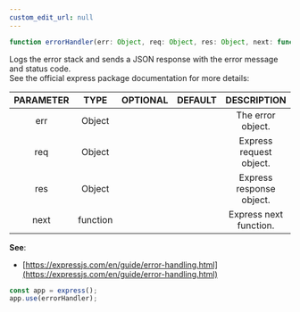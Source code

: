 ```yaml
---
custom_edit_url: null
---
```


```ts
function errorHandler(err: Object, req: Object, res: Object, next: function)
```

<div>

</div>

Logs the error stack and sends a JSON response with the error message and status code.<br />  See the official express package documentation for more details:

|PARAMETER|TYPE|OPTIONAL|DEFAULT|DESCRIPTION|
|:---:|:---:|:---:|:---:|:---:|
|err|Object|||The error object.|
|req|Object|||Express request object.|
|res|Object|||Express response object.|
|next|function|||Express next function.|

**See**:
- [https://expressjs.com/en/guide/error-handling.html](https://expressjs.com/en/guide/error-handling.html)
```js
const app = express();
app.use(errorHandler);
```

